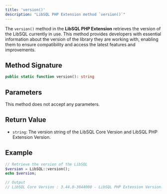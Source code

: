 ```yaml
---
title: 'version()'
description: "LibSQL PHP Extension method `version()`"
---
```


The `version()` method in the **LibSQL PHP Extension** retrieves the version of the LibSQL currently in use. This method provides developers with essential information about the version of the library they are working with, enabling them to ensure compatibility and access the latest features and improvements.

## Method Signature

```php
public static function version(): string
```

## Parameters

This method does not accept any parameters.

## Return Value

- `string`: The version string of the LibSQL Core Version and LibSQL PHP Extension Version.

## Example

```php
// Retrieve the version of the LibSQL
$version = LibSQL::version();
echo $version;

// Output
// LibSQL Core Version : 3.44.0-3044000 - LibSQL PHP Extension Version: 1.0.0
```
